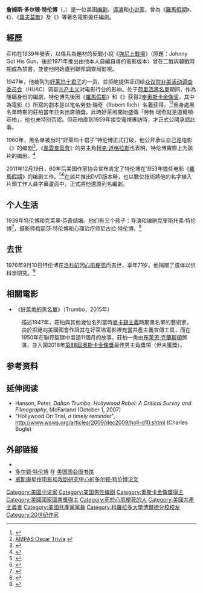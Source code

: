 {{noteTA
|G1=Show
|G2=Movie
|T=zh-hans:多尔顿·特伦博; zh-tw:道爾頓·莊柏; zh-hk:道爾頓·莊柏;
|1=zh-hans:斯巴达克斯; zh-tw:萬夫莫敵; zh-hk:風雲羣英會;
|2=zh-cn:罗马假日; zh-tw:羅馬假期; zh-hk:金枝玉葉;
|3=zh-hans:多尔顿; zh-tw:道爾頓; zh-hk:道爾頓;
|4=zh-hans:特伦博; zh-tw:莊柏; zh-hk:莊柏;
}}
{{Infobox writer
| name        = 多尔顿·特伦博<br>Dalton Trumbo
| image       = Trumbo 1947.jpg
| caption     = 莊柏於1947年[[眾議院非美活動調查委員會|眾議院非美活動調查委員會]]
| birth_name  = James Dalton Trumbo
| pseudonym   = 羅伯特·瑞奇
| birth_date  = {{Birth date|1905|12|9}}
| birth_place = 美国科罗拉多州[[蒙特罗斯_(科罗拉多州)|蒙特罗斯]]
| death_date  = {{Death date and age|1976|9|10|1905|12|9}}
| death_place = 美国加利福尼亚州[[洛杉矶|洛杉矶]]
<!-- 未知參數 | deathcause  = 充血性心脏衰竭 -->
| spouse      = 克莱奥·贝丝·芬奇
| occupation  = 编剧、作家、導演
| children    = {{link-en|克里斯托弗·特伦博|Christopher Trumbo}}<br>梅丽莎·特伦博<br>尼古拉·特伦博
}}
'''詹姆斯·多尔顿·特伦博'''（{{lang-en|James Dalton Trumbo}}，{{bd|1905年|12月9日|1976年|9月10日|catIdx=}}）是一位美国[[编剧|编剧]]、[[導演|導演]]和[[小说家|小说家]]，曾為《[[羅馬假期|羅馬假期]]》、《{{link-en|出埃及记 (1960年电影)|Exodus (1960 film)|出埃及记}}》、《[[萬夫莫敵|萬夫莫敵]]》及《{{link-en|東京上空三十秒|Thirty Seconds Over Tokyo}}》等著名電影擔任編劇。

==經歷==
莊柏在1939年發表，以傷兵為題材的反戰小說《[[強尼上戰場|強尼上戰場]]》（原題：Johnny Got His Gun，後於1971年推出由他本人自編自導的電影版本）曾在二戰與韓戰時期成為禁書，並使他開始遭到聯邦調查局監視。

1947年，他被列为[[好莱坞十君子|好莱坞十君子]]的一员，並拒绝提供证词给[[众议院非美活动调查委员会|众议院非美活动调查委员会]]（HUAC）调查[[共产主义|共产主义]]对电影行业的影响。处于[[荷里活黑名單|荷里活黑名單]]期间，作為隱瞞身份的編劇，特伦博先後因《[[羅馬假期|羅馬假期]]》和《{{link-en|鐵牛傳|The Brave One (1956 film)|鐵牛傳}}》获得2座[[奥斯卡金像奖|奥斯卡金像奖]]，其中為電影《{{link-en|鐵牛傳|The Brave One (1956 film)|鐵牛傳}}》所寫的劇本是以笔名勞勃·瑞奇（Robert Rich）名義获得，<ref>{{cite web|url=http://www.oscars.org/press/pressreleases/2005/05.07.18.html |title=AMPAS Press Release |accessdate=2008-03-20 |deadurl=yes |archiveurl=https://web.archive.org/web/20071008054115/http://www.oscars.org/press/pressreleases/2005/05.07.18.html |archivedate=2007-10-08 }}</ref><ref>[http://www.oscars.org/awards/academyawards/trivia.html AMPAS Oscar Trivia] {{webarchive|url=https://web.archive.org/web/20091216113055/http://www.oscars.org/awards/academyawards/trivia.html |date=2009-12-16 }}</ref>但身處黑名單時期的莊柏當年並未出席領獎。此時好萊塢開始盛傳「勞勃·瑞奇就是道爾頓·莊柏」，他也未特別否認。但莊柏直到1959年接受電視專訪時，才正式公開承認此事。

1960年，黑名单被当时“好莱坞十君子”特伦博正式打破，他公开承认自己是电影《{{link-en|出埃及记 (1960年电影)|Exodus (1960 film)|出埃及记}}》的编剧<ref>{{cite news |first= Jon |last= Nordheimer |title= Dalton Trumbo, Film Writer, Dies; Oscar Winner Had Been Blacklisted |url= http://select.nytimes.com/gst/abstract.html?res=F7091EFE395C137B93C3A81782D85F428785F9&scp=3&sq=dalton%20trumbo%20exodus&st=cse |work= The New York Times |page= 17 |date= 1976-09-11 |accessdate= 2008-08-11 |quote= ... it was Otto Preminger, the director, who broke the blacklist months later by publicly announcing that he had hired Mr. Trumbo to do the screenplay ... |archive-date= 2013-10-30 |archive-url= https://web.archive.org/web/20131030005949/http://select.nytimes.com/gst/abstract.html?res=F7091EFE395C137B93C3A81782D85F428785F9&scp=3&sq=dalton%20trumbo%20exodus&st=cse |dead-url= no }}</ref>，《[[風雲羣英會|風雲羣英會]]》的男主角[[柯克·道格拉斯|柯克·道格拉斯]]也表明，特伦博實際上为該片的编剧。<ref>{{cite news |first=Steve |last=Harvey |title=Dalton Trumbo Dies at 70, One of the 'Hollywood 10' |url= |work= Los Angeles Times |page=1 |date=1976-09-10 |quote=He recalled how his name returned to the screen in 1960 with the help of ''Spartacus'' star Kirk Douglas: 'I had been working on ''Spartacus'' for about a year ...}}</ref>

2011年12月19日，60年后美国作家协会宣布肯定了特伦博在1953年擔任电影《[[羅馬假期|羅馬假期]]》的编剧工作。<ref name=kpcc>{{cite news|last=Cheryl Devall|first=Paige Osburn|title=Blacklisted writer gets credit restored after 60 years for Oscar-winning film|url=http://www.scpr.org/news/2011/12/19/30417/blacklisted-writer-gets-credit-restored-oscar-winn/|accessdate=2011-12-20|newspaper=89.3 KPCC|date=2011-12-19|archive-date=2012-01-12|archive-url=https://web.archive.org/web/20120112145432/http://www.scpr.org/news/2011/12/19/30417/blacklisted-writer-gets-credit-restored-oscar-winn/|dead-url=no}}</ref><ref name=latimes-verrier>{{cite news|last=Verrier|first=Richard|title=Writers Guild restores screenplay credit to Trumbo for 'Roman Holiday'|url=http://latimesblogs.latimes.com/entertainmentnewsbuzz/2011/12/writers-guild-restores-screenplay-credit-to-trumbo-for-roman-holiday.html|accessdate=2011-12-20|newspaper=Los Angeles Times|date=2011-12-19|archive-date=2012-01-12|archive-url=https://web.archive.org/web/20120112164726/http://latimesblogs.latimes.com/entertainmentnewsbuzz/2011/12/writers-guild-restores-screenplay-credit-to-trumbo-for-roman-holiday.html|dead-url=no}}</ref>在該片推出DVD版本時，也以數位技術將他的名字植入片頭工作人員字幕畫面中，正式將他還原列名編劇。

==个人生活==

1939年特伦博和克莱奥·芬奇结婚。他们有三个孩子：导演和编剧克里斯托弗·特伦博<ref name=latimes>{{cite news|first=Dennis|last=McLellan|title=Christopher Trumbo dies at 70; screen and TV writer whose father was blacklisted|url=http://articles.latimes.com/2011/jan/12/local/la-me-christopher-trumbo-20110112|work=[[Los_Angeles_Times|Los Angeles Times]]|publisher=|date=2011-01-12|accessdate=2011-01-26|archive-date=2012-01-11|archive-url=https://web.archive.org/web/20120111144416/http://articles.latimes.com/2011/jan/12/local/la-me-christopher-trumbo-20110112|dead-url=no}}</ref>，摄影师梅丽莎·特伦博和心理治疗师尼古拉·特伦博。<ref>{{cite news
 | title = A Voice From the Blacklist: Documentary Lets Dalton Trumbo Speak
 | url = http://www.nytimes.com/2007/09/11/movies/11trumbo.html?_r=1&oref=slogin
 | work = [[The_New_York_Times|The New York Times]]
 | location = New York
 | date = 2007-09-11
 | accessdate = 2008-01-04
 | author = Michael Cieply
 | archive-date = 2021-01-26
 | archive-url = https://web.archive.org/web/20210126151634/http://www.nytimes.com/2007/09/11/movies/11trumbo.html?_r=1&oref=slogin
 | dead-url = no
 }}</ref>

==去世==
1976年9月10日特伦博在[[洛杉矶|洛杉矶]]因[[心肌梗死|心肌梗死]]而去世，享年71岁。他捐赠了遗体以供科学研究。<ref>{{cite news |title=Dalton Trumbo, Film Writer, Dies; Oscar Winner Had Been Blacklisted |url=http://select.nytimes.com/gst/abstract.html?res=F7091EFE395C137B93C3A81782D85F428785F9 |quote=Dalton Trumbo, the Hollywood screen writer who was perhaps the most famous member of the blacklisted film industry authors called "the Hollywood Ten," died of a heart attack early today at his home here. He was 70 years old. He donated his body to science. |publisher=[[New_York_Times|New York Times]] |date=1976-09-11 |accessdate=2008-06-18 |first=Jon |last=Nordheimer |archive-date=2013-10-31 |archive-url=https://web.archive.org/web/20131031200755/http://select.nytimes.com/gst/abstract.html?res=F7091EFE395C137B93C3A81782D85F428785F9 |dead-url=no }}</ref>
==相關電影==
*《[[好萊塢的黑名單|好萊塢的黑名單]]》（Trumbo，2015年）
:描述1947年，莊柏與其他幾位名列當時[[麥卡錫主義|麥卡錫主義]]時期黑名單的藝術家，由於拒絕向美國國會作證其在好萊塢電影裡充當共產主義宣傳工具，而在1950年在聯邦監獄中度過11個月的故事。莊柏一角由[[布萊恩·克蘭斯頓|布萊恩·克蘭斯頓]]飾演，並入圍2016年[[第88屆奧斯卡金像獎|第88屆奧斯卡金像獎]]最佳男主角獎項（但未獲獎）。

==参考资料==
{{Reflist|2}}

==延伸阅读==
*Hanson, Peter, ''Dalton Trumbo, Hollywood Rebel: A Critical Survey and Filmography'', McFarland (October 1, 2007) {{ISBN|0-7864-3246-2}}
*"Hollywood On Trial, ''a timely reminder''", http://www.wsws.org/articles/2009/dec2009/holl-d10.shtml {{Wayback|url=http://www.wsws.org/articles/2009/dec2009/holl-d10.shtml |date=20121001055927 }} (Charles Bogle)

==外部链接==
* {{IMDb name|874308}}
* [http://lccn.loc.gov/n79060578 多尔顿·特伦博] {{Wayback|url=http://lccn.loc.gov/n79060578 |date=20181212072844 }} 在 [[國會圖書館_(美國)|美国国会图书馆]]
*[https://archive.is/20131209190603/http://arcat.library.wisc.edu/cgi-bin/Pwebrecon.cgi?BBID=1140/ 威斯康星州电影和戏剧研究中心的多尔顿·特伦博论文]

{{Authority control}}

{{DEFAULTSORT:Trumbo, Dalton}}
[[Category:美国小说家|Category:美国小说家]]
[[Category:美国男性编剧|Category:美国男性编剧]]
[[Category:奧斯卡金像獎得主|Category:奧斯卡金像獎得主]]
[[Category:美國國家圖書獎得主|Category:美國國家圖書獎得主]]
[[Category:死於心肌梗死的人|Category:死於心肌梗死的人]]
[[Category:美國共產主義者|Category:美國共產主義者]]
[[Category:美國共產黨黨員|Category:美國共產黨黨員]]
[[Category:科羅拉多大學博爾德分校校友|Category:科羅拉多大學博爾德分校校友]]
[[Category:20世纪作家|Category:20世纪作家]]